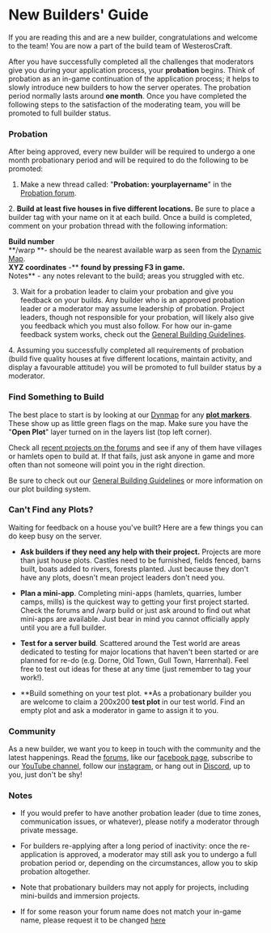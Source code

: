 # New Builders' Guide

If you are reading this and are a new builder, congratulations and welcome to the team! You are now a part of the build team of WesterosCraft.

After you have successfully completed all the challenges that moderators give you during your application process, your **probation** begins. Think of probation as an in-game continuation of the application process; it helps to slowly introduce new builders to how the server operates. The probation period normally lasts around **one month**. Once you have completed the following steps to the satisfaction of the moderating team, you will be promoted to full builder status.

### Probation

After being approved, every new builder will be required to undergo a one month probationary period and will be required to do the following to be promoted:

1. Make a new thread called: "**Probation: yourplayername**" in the [Probation forum](https://forum.westeroscraft.com/forum/probation.39/).

​​2. **Build at least five houses in five different locations.** Be sure to place a builder tag with your name on it at each build. Once a build is completed, comment on your probation thread with the following information:

**Build number**  
**/warp **- should be the nearest available warp as seen from the [Dynamic Map](http://mc.westeroscraft.com/).  
**XYZ coordinates** -\*\* **found by pressing F3 in game.**  
Notes\*\* - any notes relevant to the build; areas you struggled with etc.

3. Wait for a probation leader to claim your probation and give you feedback on your builds. Any builder who is an approved probation leader or a moderator may assume leadership of probation. Project leaders, though not responsible for your probation, will likely also give you feedback which you must also follow. For how our in-game feedback system works, check out the [General Building Guidelines](https://westeroscraft.com/wiki/guides/general-building-guidelines).

​​​​4. Assuming you successfully completed all requirements of probation (build five quality houses at five different locations, maintain activity, and display a favourable attitude) you will be promoted to full builder status by a moderator.

### Find Something to Build

The best place to start is by looking at our [Dynmap](http://mc.westeroscraft.com/) for any [**plot markers**](https://forum.westeroscraft.com/threads/marker-signs.2405/). These show up as little green flags on the map. Make sure you have the "**Open Plot**" layer turned on in the layers list (top left corner).

Check all [recent projects on the forums](https://forum.westeroscraft.com/categories/canon-projects.84/) and see if any of them have villages or hamlets open to build at. If that fails, just ask anyone in game and more often than not someone will point you in the right direction.

Be sure to check out our [General Building Guidelines](https://westeroscraft.com/wiki/guides/general-building-guidelines) or more information on our plot building system.

### Can't Find any Plots?

Waiting for feedback on a house you've built? Here are a few things you can do keep busy on the server.

- **Ask builders if they need any help with their project.** Projects are more than just house plots. Castles need to be furnished, fields fenced, barns built, boats added to rivers, forests planted. Just because they don't have any plots, doesn't mean project leaders don't need you.

- **Plan a mini-app**. Completing mini-apps (hamlets, quarries, lumber camps, mills) is the quickest way to getting your first project started. Check the forums and /warp build or just ask around to find out what mini-apps are available. Just bear in mind you cannot officially apply until you are a full builder.

- **Test for a server build**. Scattered around the Test world are areas dedicated to testing for major locations that haven't been started or are planned for re-do (e.g. Dorne, Old Town, Gull Town, Harrenhal). Feel free to test out ideas for these at any time (just remember to tag your work!).

- **Build something on your test plot. **As a probationary builder you are welcome to claim a 200x200 **test plot** in our test world. Find an empty plot and ask a moderator in game to assign it to you.

### Community

As a new builder, we want you to keep in touch with the community and the latest happenings. Read the [forums](https://forum.westeroscraft.com/forum/), like our [facebook page](https://www.facebook.com/WesterosCraft/), subscribe to our [YouTube channel](https://www.youtube.com/user/WesterosCraft), follow our [instagram](https://www.instagram.com/westeroscraft/?hl=en), or hang out in [Discord](https://discord.com/invite/pBS5TH4), up to you, just don't be shy!

### Notes

- If you would prefer to have another probation leader (due to time zones, communication issues, or whatever), please notify a moderator through private message.

- For builders re-applying after a long period of inactivity: once the re-application is approved, a moderator may still ask you to undergo a full probation period or, depending on the circumstances, allow you to skip probation altogether.

- Note that probationary builders may not apply for projects, including mini-builds and immersion projects.

- If for some reason your forum name does not match your in-game name, please request it to be changed [here](https://forum.westeroscraft.com/threads/forum-name-change-request.2254/)
